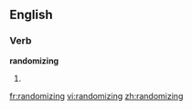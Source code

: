 ==English==

===Verb===
'''randomizing'''

# {{present participle of|[[randomize]]}}

[[fr:randomizing]]
[[vi:randomizing]]
[[zh:randomizing]]